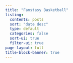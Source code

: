 ```yaml
---
title: "Fanstasy Basketball"
listing:
  contents: posts
  sort: "date desc"
  type: default
  categories: false
  sort-ui: true
  filter-ui: true
page-layout: full
title-block-banner: true
---
```




